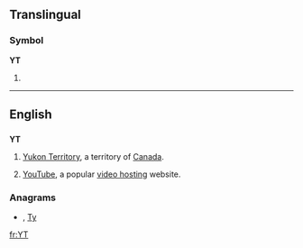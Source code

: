 {{also|yT|yt|.yt}}
==Translingual==

===Symbol===
'''YT'''

# {{SI-unit-abb|yotta|tesla|[[magnetic flux density]]}}

----

==English==

==={{abbreviation}}===
'''YT'''

# [[Yukon Territory]], a territory of [[Canada]].
# {{shorthand|online}} [[YouTube]], a popular [[video hosting]] website.

===Anagrams===
* {{alphagram|[[ty#English|ty]]}} , [[Ty#English|Ty]]


[[fr:YT]]